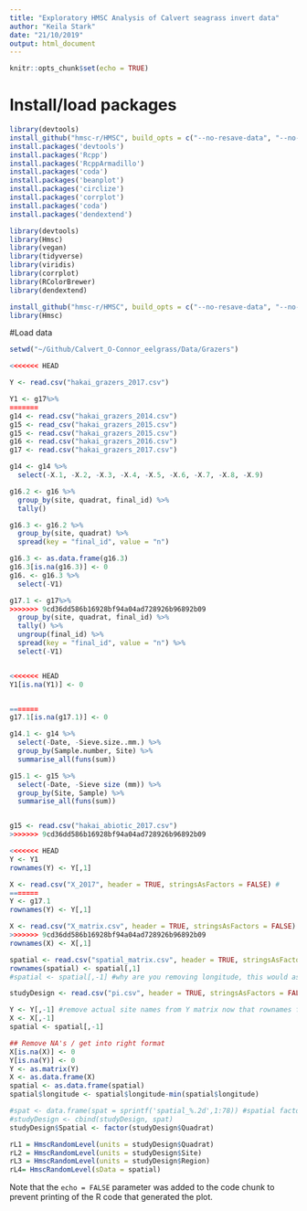 ```yaml
---
title: "Exploratory HMSC Analysis of Calvert seagrass invert data"
author: "Keila Stark"
date: "21/10/2019"
output: html_document
---
```


```r
knitr::opts_chunk$set(echo = TRUE)
```

# Install/load packages

```r
library(devtools)
install_github("hmsc-r/HMSC", build_opts = c("--no-resave-data", "--no-manual"))
install.packages('devtools')
install.packages('Rcpp')
install.packages('RcppArmadillo')
install.packages('coda')
install.packages('beanplot')
install.packages('circlize')
install.packages('corrplot')
install.packages('coda')
install.packages('dendextend')

library(devtools)
library(Hmsc)
library(vegan)
library(tidyverse)
library(viridis)
library(corrplot)
library(RColorBrewer)
library(dendextend)

install_github("hmsc-r/HMSC", build_opts = c("--no-resave-data", "--no-manual"))
library(Hmsc)
```

#Load data

```r
setwd("~/Github/Calvert_O-Connor_eelgrass/Data/Grazers")

<<<<<<< HEAD

Y <- read.csv("hakai_grazers_2017.csv")

Y1 <- g17%>% 
=======
g14 <- read.csv("hakai_grazers_2014.csv")
g15 <- read_csv("hakai_grazers_2015.csv")
g15 <- read.csv("hakai_grazers_2015.csv")
g16 <- read.csv("hakai_grazers_2016.csv")
g17 <- read.csv("hakai_grazers_2017.csv")

g14 <- g14 %>%
  select(-X.1, -X.2, -X.3, -X.4, -X.5, -X.6, -X.7, -X.8, -X.9)

g16.2 <- g16 %>% 
  group_by(site, quadrat, final_id) %>% 
  tally() 

g16.3 <- g16.2 %>% 
  group_by(site, quadrat) %>%
  spread(key = "final_id", value = "n")

g16.3 <- as.data.frame(g16.3)
g16.3[is.na(g16.3)] <- 0
g16. <- g16.3 %>%
  select(-V1)

g17.1 <- g17%>% 
>>>>>>> 9cd36dd586b16928bf94a04ad728926b96892b09
  group_by(site, quadrat, final_id) %>% 
  tally() %>%
  ungroup(final_id) %>%
  spread(key = "final_id", value = "n") %>%
  select(-V1)


<<<<<<< HEAD
Y1[is.na(Y1)] <- 0


=======
g17.1[is.na(g17.1)] <- 0

g14.1 <- g14 %>%
  select(-Date, -Sieve.size..mm.) %>%
  group_by(Sample.number, Site) %>%
  summarise_all(funs(sum))

g15.1 <- g15 %>%
  select(-Date, -Sieve size (mm)) %>%
  group_by(Site, Sample) %>%
  summarise_all(funs(sum))


g15 <- read.csv("hakai_abiotic_2017.csv")
>>>>>>> 9cd36dd586b16928bf94a04ad728926b96892b09
```


```r
<<<<<<< HEAD
Y <- Y1
rownames(Y) <- Y[,1]

X <- read.csv("X_2017", header = TRUE, stringsAsFactors = FALSE) # 
=======
Y <- g17.1
rownames(Y) <- Y[,1]

X <- read.csv("X_matrix.csv", header = TRUE, stringsAsFactors = FALSE) # 
>>>>>>> 9cd36dd586b16928bf94a04ad728926b96892b09
rownames(X) <- X[,1]

spatial <- read.csv("spatial_matrix.csv", header = TRUE, stringsAsFactors = FALSE) # lat&long coordinates
rownames(spatial) <- spatial[,1]
#spatial <- spatial[,-1] #why are you removing longitude, this would assume no spatial distance between sites at the same latitude but at different longitudes

studyDesign <- read.csv("pi.csv", header = TRUE, stringsAsFactors = FALSE) #factors

Y <- Y[,-1] #remove actual site names from Y matrix now that rownames for all datasets have been established
X <- X[,-1]
spatial <- spatial[,-1]

## Remove NA's / get into right format
X[is.na(X)] <- 0
Y[is.na(Y)] <- 0
Y <- as.matrix(Y)
X <- as.data.frame(X)
spatial <- as.data.frame(spatial)
spatial$longitude <- spatial$longitude-min(spatial$longitude)

#spat <- data.frame(spat = sprintf('spatial_%.2d',1:78)) #spatial factor column for studyDesign
#studyDesign <- cbind(studyDesign, spat)
studyDesign$Spatial <- factor(studyDesign$Quadrat)

rL1 = HmscRandomLevel(units = studyDesign$Quadrat)
rL2 = HmscRandomLevel(units = studyDesign$Site)
rL3 = HmscRandomLevel(units = studyDesign$Region)
rL4= HmscRandomLevel(sData = spatial)
```

Note that the `echo = FALSE` parameter was added to the code chunk to prevent printing of the R code that generated the plot.
